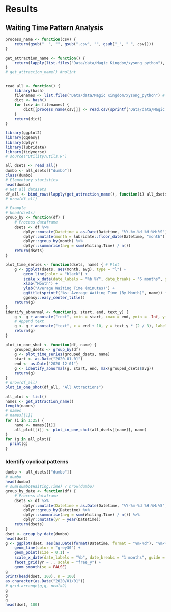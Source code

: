 # Results
<script src="https://d3js.org/d3.v7.min.js"></script>
<script src="zoom.js"></script>

## Waiting Time Pattern Analysis

```r
process_name <- function(csv) {
    return(gsub("  ", "", gsub(".csv", "", gsub("_", " ", csv))))
}

get_attraction_name <- function() {
    return(lapply(list.files("Data/data/Magic Kingdom/xysong_python"), process_name)) # nolint
}
# get_attraction_name() #nolint


read_all <- function() {
    library(hash)
    filenames <- list.files("Data/data/Magic Kingdom/xysong_python") # nolint
    dict <- hash()
    for (csv in filenames) {
        dict[[process_name(csv)]] <- read.csv(sprintf("Data/data/Magic Kingdom/xysong_python/%s", csv)) # nolint
    }
    return(dict)
}
```
```r
library(ggplot2)
library(ggeasy)
library(dplyr)
library(lubridate)
library(tidyverse)
# source("Utility/utils.R")

all_dsets <- read_all()
dumbo <- all_dsets[["dumbo"]]
class(dumbo)
# Elementary statistics
head(dumbo)
# Get all datasets
df_all <- bind_rows(lapply(get_attraction_name(), function(i) all_dsets[[i]]))
# nrow(df_all)

# Example
# head(dsets)
group_by <- function(df) {
    # Process dataframe
    dsets <- df %>%
        dplyr::mutate(Datetime = as.Date(Datetime, "%Y-%m-%d %H:%M:%S")) %>%
        dplyr::mutate(month = lubridate::floor_date(Datetime, "month")) %>%
        dplyr::group_by(month) %>%
        dplyr::summarise(avg = sum(Waiting.Time) / n())
    return(dsets)
}

plot_time_series <- function(dsets, name) { # Plot
    g <- ggplot(dsets, aes(month, avg), type = "l") +
        geom_line(color = "black") +
        scale_x_date(date_labels = "%b %Y", date_breaks = "6 months", guide = guide_axis(angle = 45)) + # nolint
        xlab("Month") +
        ylab("Average Waiting Time (minutes)") +
        ggtitle(sprintf("%s: Average Waiting Time (By Month)", name)) +
        ggeasy::easy_center_title()
    return(g)
}
identify_abnormal <- function(g, start, end, text_y) {
    g <- g + annotate("rect", xmin = start, xmax = end, ymin = -Inf, ymax = Inf, fill = "lightblue", alpha = 0.5) # nolint
    # Append text
    g <- g + annotate("text", x = end + 10, y = text_y * (2 / 3), label = "Covid \nDisruption", color = "green", hjust = 0) # nolint
    return(g)
}

plot_in_one_shot <- function(df, name) {
    grouped_dsets <- group_by(df)
    g <- plot_time_series(grouped_dsets, name)
    start <- as.Date("2020-01-01")
    end <- as.Date("2020-12-01")
    g <- identify_abnormal(g, start, end, max(grouped_dsets$avg))
    return(g)
}
# nrow(df_all)
plot_in_one_shot(df_all, "All Attractions")
```

:::{#abnormal_plot}
```r
all_plot <- list()
names <- get_attraction_name()
length(names)
# names
# names[[1]]
for (i in 1:25) {
    name <- names[[i]]
    all_plot[[i]] <- plot_in_one_shot(all_dsets[[name]], name)
}
for (g in all_plot){
  print(g)
}
```
:::


### Identify cyclical patterns

:::{#facet}
```r
dumbo <- all_dsets[["dumbo"]]
# dumbo
head(dumbo)
# sum(dumbo$Waiting.Time) / nrow(dumbo)
group_by_date <- function(df) {
    # Process dataframe
    dsets <- df %>%
        dplyr::mutate(Datetime = as.Date(Datetime, "%Y-%m-%d %H:%M:%S")) %>%
        dplyr::group_by(Datetime) %>%
        dplyr::summarise(avg = sum(Waiting.Time) / n()) %>%
        dplyr::mutate(yr = year(Datetime))
    return(dsets)
}
dset <- group_by_date(dumbo)
head(dset)
g <- ggplot(dset, aes(as.Date(format(Datetime, format = "%m-%d"), "%m-%d"), avg)) + # nolint
    geom_line(color = "grey30") +
    geom_point(size = 0.1) +
    scale_x_date(date_labels = "%b", date_breaks = "1 months", guide = guide_axis(angle = 45)) + # nolint
    facet_grid(yr ~ ., scale = "free_y") +
    geom_smooth(se = FALSE)
g
print(head(dset, 100), n = 100)
as.character(as.Date("2020/01/01"))
# grid.arrange(g,g, ncol=2)
g
g
g
head(dset, 100)
```
:::




